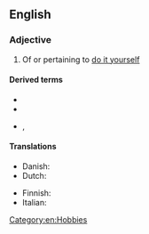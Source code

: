 {{also|do it yourself}}

==English==

===Adjective===
{{en-adj|-|head=[[do]]-[[it]]-[[yourself]]}}

# Of or pertaining to [[do it yourself]]

====Derived terms====
* {{l|en|do-it-yourselfer}}
* {{l|en|do-it-yourselfism}}
* {{l|en|do-it-yourselfness}}, {{l|en|do-it-yourself-ness}}

====Translations====
{{trans-top|of or pertaining to do it yourself}}
* Danish: {{t|da|gør-det-selv}} {{qualifier|also a noun}}
* Dutch: {{t|nl|doe-het-zelf}}
{{trans-mid}}
* Finnish: {{t|fi|tee-se-itse}}
* Italian: {{t|it|fai da te}}
{{trans-bottom}}

[[Category:en:Hobbies]]